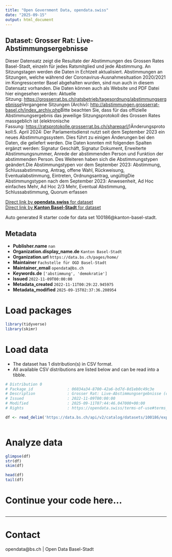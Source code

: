 ```yaml
---
title: "Open Government Data, opendata.swiss"
date: "2025-09-15"
output: html_document
---
```


## Dataset: Grosser Rat: Live-Abstimmungsergebnisse

Dieser Datensatz zeigt die Resultate der Abstimmungen des Grossen Rates Basel-Stadt, einzeln für jedes Ratsmitglied und jede Abstimmung. An Sitzungstagen werden die Daten in Echtzeit aktualisiert. Abstimmungen an Sitzungen, welche während der Coronavirus-Ausnahmesituation 2020/2021 im Kongresscenter Basel abgehalten wurden, sind nun auch in diesem Datensatz vorhanden. Die Daten können auch als Website und PDF Datei hier eingesehen werden: Aktuelle Sitzung: [https://grosserrat.bs.ch/ratsbetrieb/tagesordnung/abstimmungsergebnisse](https://grosserrat.bs.ch/ratsbetrieb/tagesordnung/abstimmungsergebnisse)[](http://abstimmungen.grosserrat-basel.ch/index_aktuell.php)Vergangene Sitzungen (Archiv): [http://abstimmungen.grosserrat-basel.ch/index_archiv.php](http://abstimmungen.grosserrat-basel.ch/index_archiv.php)[](http://abstimmungen.grosserrat-basel.ch/index_archiv.php)Bitte beachten Sie, dass für das offizielle Abstimmungsergebnis das jeweilige Sitzungsprotokoll des Grossen Rates massgeblich ist (elektronische Fassung: [https://ratsprotokolle.grosserrat.bs.ch/shareparl/](https://ratsprotokolle.grosserrat.bs.ch/shareparl/))Änderungsprotokoll:5. April 2024: Der Parlamentsdienst nutzt seit dem September 2023 ein neues Abstimmungssystem. Dies führt zu einigen Änderungen bei den Daten, die geliefert werden. Die Daten konnten mit folgenden Spalten ergänzt werden: Signatur Geschäft, Signatur Dokument, Erweiterte Abstimmungsnummer, Anrede der abstimmenden Person und Funktion der abstimmenden Person. Des Weiteren haben sich die Abstimmungstypen geändert.Die Abstimmungstypen vor dem September 2023: Abstimmung, Schlussabstimmung, Antrag, offene Wahl, Rückweisung, Eventualabstimmung, Eintreten, Ordnungsantrag, ungültigDie Abstimmungstypen nach dem September 2023: Anwesenheit, Ad Hoc einfaches Mehr, Ad Hoc 2/3 Mehr, Eventual Abstimmung, Schlussabstimmung, Quorum erfassen

[Direct link by **opendata.swiss** for dataset](https://opendata.swiss/de/dataset/grosser-rat-live-abstimmungsergebnisse)<br>
[Direct link by **Kanton Basel-Stadt** for dataset](https://data.bs.ch/explore/dataset/100186/)

Auto generated R starter code for data set 100186@kanton-basel-stadt.

## Metadata

- **Publisher.name** `nan`
- **Organization.display_name.de** `Kanton Basel-Stadt`
- **Organization.url** `https://data.bs.ch/pages/home/`
- **Maintainer** `Fachstelle für OGD Basel-Stadt`
- **Maintainer_email** `opendata@bs.ch`
- **Keywords.de** `['abstimmung', 'demokratie']`
- **Issued** `2022-11-09T00:00:00`
- **Metadata_created** `2022-11-11T00:29:22.945975`
- **Metadata_modified** `2025-09-15T02:37:36.208954`


# Load packages

```r

library(tidyverse)
library(skimr)

```

# Load data

-   The dataset has 1 distribution(s) in CSV format.
-   All available CSV distributions are listed below and can be read into a tibble.

```r

# Distribution 0
# Package_id               : 06034a34-8700-42a6-bd7d-8d1eb0c49c3e
# Description              : Grosser Rat: Live-Abstimmungsergebnisse (csv)
# Issued                   : 2022-11-09T00:00:00
# Modified                 : 2025-09-11T07:44:46.047000+00:00
# Rights                   : https://opendata.swiss/terms-of-use#terms_by

df <- read_delim('https://data.bs.ch/api/v2/catalog/datasets/100186/exports/csv?use_labels=true')



```

# Analyze data

```r

glimpse(df)
str(df)
skim(df)

head(df)
tail(df)

```

# Continue your code here...

```r

```

------------------------------------------------------------------------

# Contact

opendata@bs.ch | Open Data Basel-Stadt
